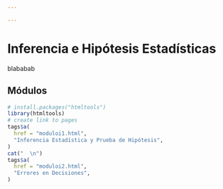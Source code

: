 ```yaml
---

---
```


# Inferencia e Hipótesis Estadísticas

blababab

## Módulos

```r
# install.packages("htmltools")
library(htmltools)
# create link to pages
tags$a(
  href = "moduloi1.html",
  "Inferencia Estadística y Prueba de Hipótesis",
)
cat("  \n")
tags$a(
  href = "moduloi2.html",
  "Errores en Decisiones",
)
```
